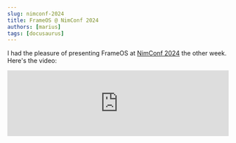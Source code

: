 ```yaml
---
slug: nimconf-2024
title: FrameOS @ NimConf 2024
authors: [marius]
tags: [docusaurus]
---
```


I had the pleasure of presenting FrameOS at [NimConf 2024](https://conf.nim-lang.org/) the other week. Here's the video:

<iframe width="100%" style={{"aspect-ratio": "16 / 9"}} src="https://www.youtube.com/embed/lHAXPtCswC0" title="FrameOS NimConf 2024" frameborder="0" allow="accelerometer; autoplay; clipboard-write; encrypted-media; gyroscope; picture-in-picture; web-share" referrerpolicy="strict-origin-when-cross-origin" allowfullscreen></iframe>
